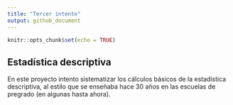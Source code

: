 ```yaml
---
title: "Tercer intento"
output: github_document
---
```


```r
knitr::opts_chunk$set(echo = TRUE)
```

## Estadística descriptiva

En este proyecto intento sistematizar los cálculos básicos de la estadística descriptiva, al estilo que se enseñaba hace 30 años en las escuelas de pregrado (en algunas hasta ahora).
